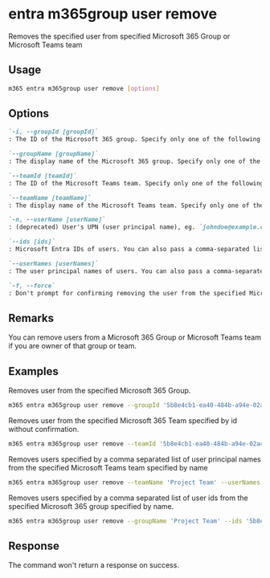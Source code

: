 
# entra m365group user remove

Removes the specified user from specified Microsoft 365 Group or Microsoft Teams team

## Usage

```sh
m365 entra m365group user remove [options]
```

## Options

```md definition-list
`-i, --groupId [groupId]`
: The ID of the Microsoft 365 group. Specify only one of the following: `groupId`, `groupName`, `teamId`, or `teamName`.

`--groupName [groupName]`
: The display name of the Microsoft 365 group. Specify only one of the following: `groupId`, `groupName`, `teamId`, or `teamName`..

`--teamId [teamId]`
: The ID of the Microsoft Teams team. Specify only one of the following: `groupId`, `groupName`, `teamId`, or `teamName`.

`--teamName [teamName]`
: The display name of the Microsoft Teams team. Specify only one of the following: `groupId`, `groupName`, `teamId`, or `teamName`.

`-n, --userName [userName]`
: (deprecated) User's UPN (user principal name), eg. `johndoe@example.com`.. Specify only one of the following: `userName`, `ids` or `userNames`.

`--ids [ids]`
: Microsoft Entra IDs of users. You can also pass a comma-separated list of IDs. Specify only one of the following `userName`, `ids` or `userNames`.

`--userNames [userNames]`
: The user principal names of users. You can also pass a comma-separated list of UPNs. Specify only one of the following `userName`, `ids` or `userNames`.

`-f, --force`
: Don't prompt for confirming removing the user from the specified Microsoft 365 Group or Microsoft Teams team.
```

<Global />

## Remarks

You can remove users from a Microsoft 365 Group or Microsoft Teams team if you are owner of that group or team.

## Examples

Removes user from the specified Microsoft 365 Group.

```sh
m365 entra m365group user remove --groupId '5b8e4cb1-ea40-484b-a94e-02a4313fefb4' --userName 'anne.matthews@contoso.onmicrosoft.com'
```

Removes user from the specified Microsoft 365 Team specified by id without confirmation.

```sh
m365 entra m365group user remove --teamId '5b8e4cb1-ea40-484b-a94e-02a4313fefb4' --userName 'anne.matthews@contoso.onmicrosoft.com' --force
```

Removes users specified by a comma separated list of user principal names from the specified Microsoft Teams team specified by name

```sh
m365 entra m365group user remove --teamName 'Project Team' --userNames 'anne.matthews@contoso.onmicrosoft.com,john@contoso.com'
```

Removes users specified by a comma separated list of user ids from the specified Microsoft 365 group specified by name.

```sh
m365 entra m365group user remove --groupName 'Project Team' --ids '5b8e4cb1-ea40-484b-a94e-02a4313fefb4,be7a56d8-b045-4938-af35-917ab6e5309f'
```

## Response

The command won't return a response on success.
